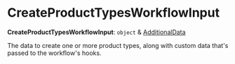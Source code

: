 
# CreateProductTypesWorkflowInput

 **CreateProductTypesWorkflowInput**: `object` & [AdditionalData](../../../types/HttpTypes/types/types.HttpTypes.AdditionalData/page.mdx)

The data to create one or more product types, along with custom data that's passed to the workflow's hooks.
